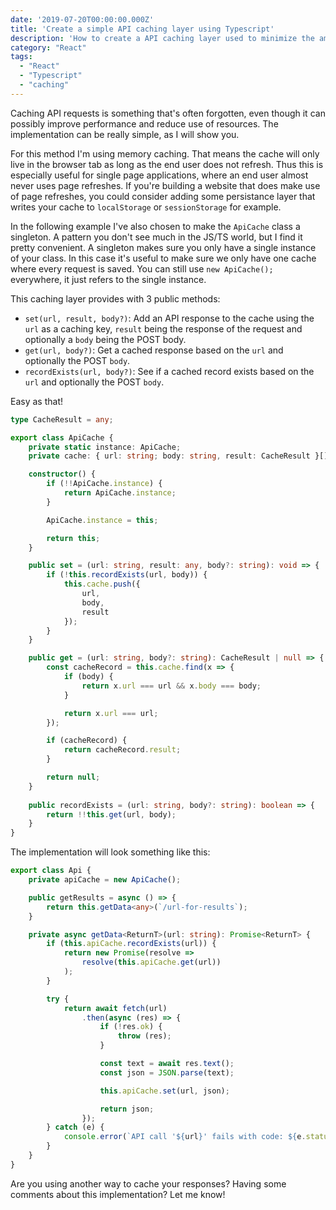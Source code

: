 ```yaml
---
date: '2019-07-20T00:00:00.000Z'
title: 'Create a simple API caching layer using Typescript'
description: 'How to create a API caching layer used to minimize the amount of calls'
category: "React"
tags:
  - "React"
  - "Typescript"
  - "caching"
---
```


Caching API requests is something that's often forgotten, even though it can possibly improve performance and reduce use of resources. The implementation can be really simple, as I will show you. 

For this method I'm using memory caching. That means the cache will only live in the browser tab as long as the end user does not refresh. Thus this is especially useful for single page applications, where an end user almost never uses page refreshes. If you're building a website that does make use of page refreshes, you could consider adding some persistance layer that writes your cache to `localStorage` or `sessionStorage` for example.

In the following example I've also chosen to make the `ApiCache` class a singleton. A pattern you don't see much in the JS/TS world, but I find it pretty convenient. A singleton makes sure you only have a single instance of your class. In this case it's useful to make sure we only have one cache where every request is saved. You can still use `new ApiCache();` everywhere, it just refers to the single instance. 

This caching layer provides with 3 public methods:
- `set(url, result, body?)`: Add an API response to the cache using the `url` as a caching key, `result` being the response of the request and optionally a `body` being the POST body. 
- `get(url, body?)`: Get a cached response based on the `url` and optionally the POST `body`.
- `recordExists(url, body?)`: See if a cached record exists based on the `url` and optionally the POST `body`.

Easy as that!

```typescript
type CacheResult = any;

export class ApiCache {
    private static instance: ApiCache;
    private cache: { url: string; body: string, result: CacheResult }[] = [];

    constructor() {
        if (!!ApiCache.instance) {
            return ApiCache.instance;
        }

        ApiCache.instance = this;

        return this;
    }

    public set = (url: string, result: any, body?: string): void => {
        if (!this.recordExists(url, body)) {
            this.cache.push({
                url,
                body,
                result
            });
        }
    }

    public get = (url: string, body?: string): CacheResult | null => {
        const cacheRecord = this.cache.find(x => {
            if (body) {
                return x.url === url && x.body === body;
            }

            return x.url === url;
        });

        if (cacheRecord) {
            return cacheRecord.result;
        }

        return null;
    }
    
    public recordExists = (url: string, body?: string): boolean => {
        return !!this.get(url, body);
    }
}
```

The implementation will look something like this:

```typescript
export class Api {
    private apiCache = new ApiCache();

    public getResults = async () => {
        return this.getData<any>(`/url-for-results`);
    }

    private async getData<ReturnT>(url: string): Promise<ReturnT> {
        if (this.apiCache.recordExists(url)) {
            return new Promise(resolve => 
                resolve(this.apiCache.get(url))
            );
        }

        try {
            return await fetch(url)
                .then(async (res) => {
                    if (!res.ok) {
                        throw (res);
                    }

                    const text = await res.text();
                    const json = JSON.parse(text);

                    this.apiCache.set(url, json);

                    return json;
                });
        } catch (e) {
            console.error(`API call '${url}' fails with code: ${e.statusCode}. Exception: ${e.toString()}`);
        }
    }
}
```

Are you using another way to cache your responses? Having some comments about this implementation? Let me know!